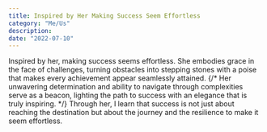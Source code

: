 ```yaml
---
title: Inspired by Her Making Success Seem Effortless
category: "Me/Us"
description:
date: "2022-07-10"
---
```


Inspired by her, making success seems effortless. She embodies grace in the face of challenges, turning obstacles into stepping stones with a poise that makes every achievement appear seamlessly attained.
{/* Her unwavering determination and ability to navigate through complexities serve as a beacon, lighting the path to success with an elegance that is truly inspiring. */}
Through her, I learn that success is not just about reaching the destination but about the journey and the resilience to make it seem effortless.
